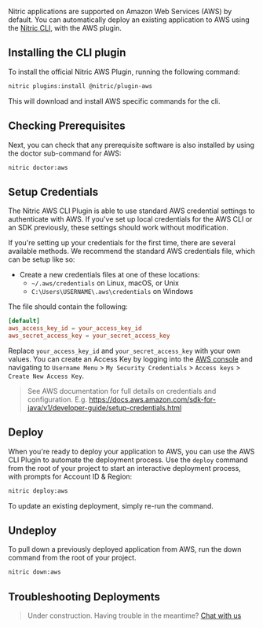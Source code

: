 Nitric applications are supported on Amazon Web Services (AWS) by default. You can automatically deploy an existing application to AWS using the [Nitric CLI](./nitric-cli), with the AWS plugin.

## Installing the CLI plugin

To install the official Nitric AWS Plugin, running the following command:

```bash
nitric plugins:install @nitric/plugin-aws
```

This will download and install AWS specific commands for the cli.

## Checking Prerequisites

Next, you can check that any prerequisite software is also installed by using the doctor sub-command for AWS:

```bash
nitric doctor:aws
```

## Setup Credentials

The Nitric AWS CLI Plugin is able to use standard AWS credential settings to authenticate with AWS. If you've set up local credentials for the AWS CLI or an SDK previously, these settings should work without modification.

If you're setting up your credentials for the first time, there are several available methods. We recommend the standard AWS credentials file, which can be setup like so:

- Create a new credentials files at one of these locations:
  - `~/.aws/credentials` on Linux, macOS, or Unix
  - `C:\Users\USERNAME\.aws\credentials` on Windows

The file should contain the following:

```toml
[default]
aws_access_key_id = your_access_key_id
aws_secret_access_key = your_secret_access_key
```

Replace `your_access_key_id` and `your_secret_access_key` with your own values. You can create an Access Key by logging into the <a href="https://aws.amazon.com/console/" target="_blank">AWS console</a> and navigating to `Username Menu` > `My Security Credentials` > `Access keys` > `Create New Access Key`.

> See AWS documentation for full details on credentials and configuration. E.g. https://docs.aws.amazon.com/sdk-for-java/v1/developer-guide/setup-credentials.html

## Deploy

When you're ready to deploy your application to AWS, you can use the AWS CLI Plugin to automate the deployment process. Use the `deploy` command from the root of your project to start an interactive deployment process, with prompts for Account ID & Region:

```bash
nitric deploy:aws
```

To update an existing deployment, simply re-run the command.

## Undeploy

To pull down a previously deployed application from AWS, run the down command from the root of your project.

```bash
nitric down:aws
```

## Troubleshooting Deployments

> Under construction. Having trouble in the meantime? <a href="https://community.nitric.io/" target="_blank">Chat with us</a>
